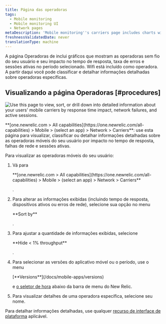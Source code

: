 ```yaml
---
title: Página das operadoras
tags:
  - Mobile monitoring
  - Mobile monitoring UI
  - Network pages
metaDescription: 'Mobile monitoring''s carriers page includes charts with your mobile carriers and their response time impact, network failure rate, and active users.'
freshnessValidatedDate: never
translationType: machine
---
```


A página Operadoras de <InlinePopover type="mobile"/>inclui gráficos que mostram as operadoras sem fio do seu usuário e seu impacto no tempo de resposta, taxa de erros e sessões ativas no período selecionado. Wifi está incluído como operadora. A partir daqui você pode classificar e detalhar informações detalhadas sobre operadoras específicas.

## Visualizando a página Operadoras [#procedures]

<img
  title="Mobile carriers"
  alt="Use this page to view, sort, or drill down into detailed information about your users' mobile carriers by response time impact, network failures, and active sessions."
  src="/images/mobile_screenshot-full_carriers-summary.webp"
/>

<figcaption>
  <DNT>**[one.newrelic.com > All capabilities](https://one.newrelic.com/all-capabilities) > Mobile > (select an app) > Network > Carriers**</DNT>: use esta página para visualizar, classificar ou detalhar informações detalhadas sobre as operadoras móveis do seu usuário por impacto no tempo de resposta, falhas de rede e sessões ativas.
</figcaption>

Para visualizar as operadoras móveis do seu usuário:

1. Vá para

   <DNT>
     **[one.newrelic.com > All capabilities](https://one.newrelic.com/all-capabilities) > Mobile > (select an app) > Network > Carriers**
   </DNT>

   .

2. Para alterar as informações exibidas (incluindo tempo de resposta, dispositivos ativos ou erros de rede), selecione sua opção no menu

   <DNT>
     **Sort by**
   </DNT>

   .

3. Para ajustar a quantidade de informações exibidas, selecione

   <DNT>
     **Hide &lt; 1% throughput**
   </DNT>

   .

4. Para selecionar as versões do aplicativo móvel ou o período, use o menu

   <DNT>
     [**Versions**](/docs/mobile-apps/versions)
   </DNT>

   e [o seletor de hora](/docs/query-your-data/explore-query-data/dashboards/manage-your-dashboard/#dash-time-picker) abaixo da barra de menu do New Relic.

5. Para visualizar detalhes de uma operadora específica, selecione seu nome.

Para detalhar informações detalhadas, use qualquer [recurso de interface de plataforma](/docs/new-relic-solutions/new-relic-one/introduction-new-relic-platform) aplicável.
